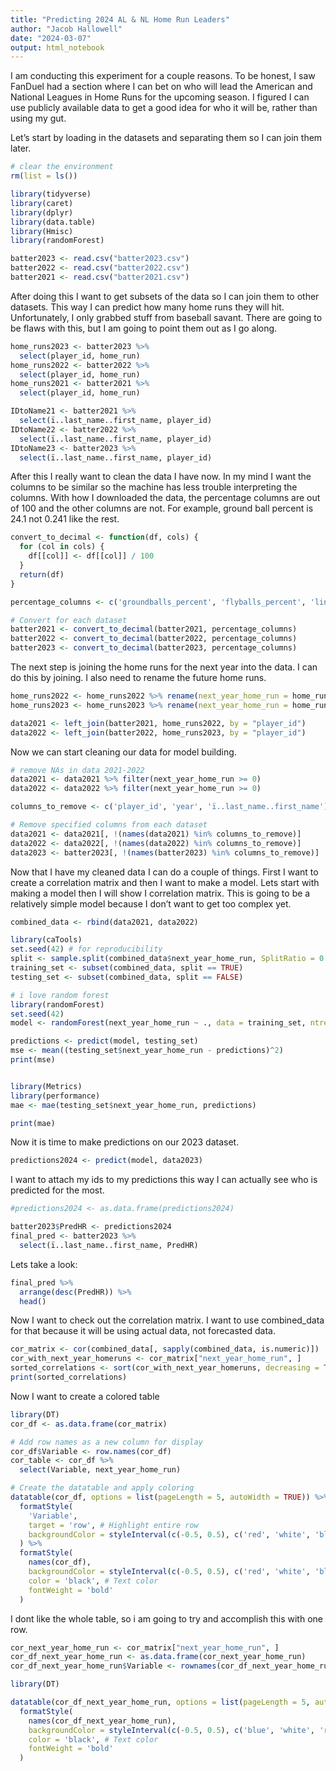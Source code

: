 ---
title: "Predicting 2024 AL & NL Home Run Leaders"
author: "Jacob Hallowell"
date: "2024-03-07"
output: html_notebook
---

I am conducting this experiment for a couple reasons. To be honest, I saw FanDuel had a section where I can bet on who will lead the American and National Leagues in Home Runs for the upcoming season. I figured I can use publicly available data to get a good idea for who it will be, rather than using my gut.

Let's start by loading in the datasets and separating them so I can join them later.
```{r}
# clear the environment
rm(list = ls())

library(tidyverse)
library(caret)
library(dplyr)
library(data.table)
library(Hmisc)
library(randomForest)

batter2023 <- read.csv("batter2023.csv")
batter2022 <- read.csv("batter2022.csv")
batter2021 <- read.csv("batter2021.csv")
```

After doing this I want to get subsets of the data so I can join them to other datasets. This way I can predict how many home runs they will hit. Unfortunately, I only grabbed stuff from baseball savant. There are going to be flaws with this, but I am going to point them out as I go along.
```{r}
home_runs2023 <- batter2023 %>%
  select(player_id, home_run)
home_runs2022 <- batter2022 %>%
  select(player_id, home_run)
home_runs2021 <- batter2021 %>%
  select(player_id, home_run)

IDtoName21 <- batter2021 %>%
  select(ï..last_name..first_name, player_id)
IDtoName22 <- batter2022 %>%
  select(ï..last_name..first_name, player_id)
IDtoName23 <- batter2023 %>%
  select(ï..last_name..first_name, player_id)
```

After this I really want to clean the data I have now. In my mind I want the columns to be similar so the machine has less trouble interpreting the columns. With how I downloaded the data, the percentage columns are out of 100 and the other columns are not. For example, ground ball percent is 24.1 not 0.241 like the rest.
```{r}
convert_to_decimal <- function(df, cols) {
  for (col in cols) {
    df[[col]] <- df[[col]] / 100
  }
  return(df)
}

percentage_columns <- c('groundballs_percent', 'flyballs_percent', 'linedrives_percent', 'k_percent', 'bb_percent', 'sweet_spot_percent', 'barrel_batted_rate', 'hard_hit_percent', 'whiff_percent', 'swing_percent', 'pull_percent', 'straightaway_percent', 'opposite_percent')

# Convert for each dataset
batter2021 <- convert_to_decimal(batter2021, percentage_columns)
batter2022 <- convert_to_decimal(batter2022, percentage_columns)
batter2023 <- convert_to_decimal(batter2023, percentage_columns)
```

The next step is joining the home runs for the next year into the data. I can do this by joining. I also need to rename the future home runs.
```{r}
home_runs2022 <- home_runs2022 %>% rename(next_year_home_run = home_run)
home_runs2023 <- home_runs2023 %>% rename(next_year_home_run = home_run)

data2021 <- left_join(batter2021, home_runs2022, by = "player_id")
data2022 <- left_join(batter2022, home_runs2023, by = "player_id")
```

Now we can start cleaning our data for model building.
```{r}
# remove NAs in data 2021-2022
data2021 <- data2021 %>% filter(next_year_home_run >= 0)
data2022 <- data2022 %>% filter(next_year_home_run >= 0)

columns_to_remove <- c('player_id', 'year', 'ï..last_name..first_name')

# Remove specified columns from each dataset
data2021 <- data2021[, !(names(data2021) %in% columns_to_remove)]
data2022 <- data2022[, !(names(data2022) %in% columns_to_remove)]
data2023 <- batter2023[, !(names(batter2023) %in% columns_to_remove)]
```

Now that I have my cleaned data I can do a couple of things. First I want to create a correlation matrix and then I want to make a model. Lets start with making a model then I will show I correlation matrix. This is going to be a relatively simple model because I don't want to get too complex yet.
```{r}
combined_data <- rbind(data2021, data2022)

library(caTools)
set.seed(42) # for reproducibility
split <- sample.split(combined_data$next_year_home_run, SplitRatio = 0.8)
training_set <- subset(combined_data, split == TRUE)
testing_set <- subset(combined_data, split == FALSE)

# i love random forest
library(randomForest)
set.seed(42)
model <- randomForest(next_year_home_run ~ ., data = training_set, ntree = 100)

predictions <- predict(model, testing_set)
mse <- mean((testing_set$next_year_home_run - predictions)^2)
print(mse)


library(Metrics)
library(performance)
mae <- mae(testing_set$next_year_home_run, predictions)

print(mae)

```

Now it is time to make predictions on our 2023 dataset.
```{r}
predictions2024 <- predict(model, data2023)
```

I want to attach my ids to my predictions this way I can actually see who is predicted for the most.
```{r}
#predictions2024 <- as.data.frame(predictions2024)

batter2023$PredHR <- predictions2024
final_pred <- batter2023 %>%
  select(ï..last_name..first_name, PredHR)
```

Lets take a look:
```{r}
final_pred %>%
  arrange(desc(PredHR)) %>%
  head()
```

Now I want to check out the correlation matrix. I want to use combined_data for that because it will be using actual data, not forecasted data.
```{r}
cor_matrix <- cor(combined_data[, sapply(combined_data, is.numeric)])
cor_with_next_year_homeruns <- cor_matrix["next_year_home_run", ]
sorted_correlations <- sort(cor_with_next_year_homeruns, decreasing = TRUE)
print(sorted_correlations)
```

Now I want to create a colored table
```{r}
library(DT)
cor_df <- as.data.frame(cor_matrix)

# Add row names as a new column for display
cor_df$Variable <- row.names(cor_df)
cor_table <- cor_df %>%
  select(Variable, next_year_home_run)

# Create the datatable and apply coloring
datatable(cor_df, options = list(pageLength = 5, autoWidth = TRUE)) %>%
  formatStyle(
    'Variable',
    target = 'row', # Highlight entire row
    backgroundColor = styleInterval(c(-0.5, 0.5), c('red', 'white', 'blue'))
  ) %>%
  formatStyle(
    names(cor_df),
    backgroundColor = styleInterval(c(-0.5, 0.5), c('red', 'white', 'blue')),
    color = 'black', # Text color
    fontWeight = 'bold'
  )

```

I dont like the whole table, so i am going to try and accomplish this with one row.
```{r}
cor_next_year_home_run <- cor_matrix["next_year_home_run", ]
cor_df_next_year_home_run <- as.data.frame(cor_next_year_home_run)
cor_df_next_year_home_run$Variable <- rownames(cor_df_next_year_home_run)

library(DT)

datatable(cor_df_next_year_home_run, options = list(pageLength = 5, autoWidth = TRUE)) %>%
  formatStyle(
    names(cor_df_next_year_home_run),
    backgroundColor = styleInterval(c(-0.5, 0.5), c('blue', 'white', 'red')),
    color = 'black', # Text color
    fontWeight = 'bold'
  )
```


